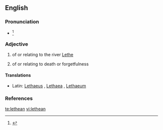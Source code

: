 ==English==

===Pronunciation===
* {{IPA|/ˈliθiən/|/lɪˈθiən/}}<ref>{{R:Dictionary.com 1.1}}</ref>

===Adjective===
{{head|en|adjective}}

# {{mostly|poetic|Greek mythology}} of or relating to the river [[Lethe]]
# {{by extension}} of or relating to death or forgetfulness

====Translations====
{{trans-top}}
* Latin: [[Lethaeus]] {{m}}, [[Lethaea]] {{f}}, [[Lethaeum]] {{n}}
{{trans-mid}}
{{trans-bottom}}

===References===
<references/>

[[te:lethean]]
[[vi:lethean]]